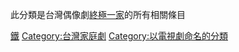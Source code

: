 此分類是台灣偶像劇[[終極一家|終極一家]]的所有相關條目
 
[[Category:終極宇宙|鐵]]
[[Category:台灣家庭劇|Category:台灣家庭劇]]
[[Category:以電視劇命名的分類|Category:以電視劇命名的分類]]